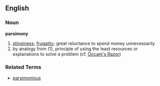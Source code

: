==English==
===Noun===
'''parsimony'''

# [[stinginess]]; [[frugality]]; great reluctance to spend money unnecessarily
# by analogy from (1), principle of using the least resources or explanations to solve a problem (cf. [[Occam's Razor]])

===Related Terms===
*[[parsimonious]]